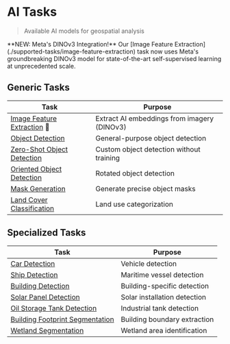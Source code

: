 
# AI Tasks

> Available AI models for geospatial analysis

<Callout type="default" emoji="🚀">
  **NEW: Meta's DINOv3 Integration!** Our [Image Feature
  Extraction](./supported-tasks/image-feature-extraction) task now uses Meta's
  groundbreaking DINOv3 model for state-of-the-art self-supervised learning at
  unprecedented scale.
</Callout>

## Generic Tasks

| Task                                                                       | Purpose                                     |
| -------------------------------------------------------------------------- | ------------------------------------------- |
| [Image Feature Extraction](./supported-tasks/image-feature-extraction) 🚀  | Extract AI embeddings from imagery (DINOv3) |
| [Object Detection](./supported-tasks/object-detection)                     | General-purpose object detection            |
| [Zero-Shot Object Detection](./supported-tasks/zero-shot-object-detection) | Custom object detection without training    |
| [Oriented Object Detection](./supported-tasks/oriented-object-detection)   | Rotated object detection                    |
| [Mask Generation](./supported-tasks/mask-generation)                       | Generate precise object masks               |
| [Land Cover Classification](./supported-tasks/land-cover-classification)   | Land use categorization                     |

## Specialized Tasks

| Task                                                                                 | Purpose                      |
| ------------------------------------------------------------------------------------ | ---------------------------- |
| [Car Detection](./supported-tasks/car-detection)                                     | Vehicle detection            |
| [Ship Detection](./supported-tasks/ship-detection)                                   | Maritime vessel detection    |
| [Building Detection](./supported-tasks/building-detection)                           | Building-specific detection  |
| [Solar Panel Detection](./supported-tasks/solar-panel-detection)                     | Solar installation detection |
| [Oil Storage Tank Detection](./supported-tasks/oil-storage-tank-detection)           | Industrial tank detection    |
| [Building Footprint Segmentation](./supported-tasks/building-footprint-segmentation) | Building boundary extraction |
| [Wetland Segmentation](./supported-tasks/wetland-segmentation)                       | Wetland area identification  |
